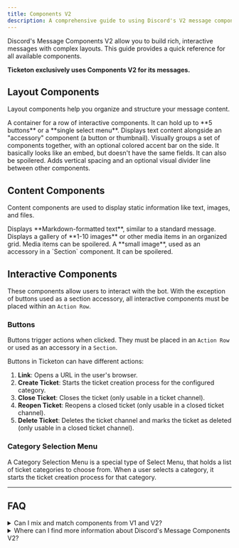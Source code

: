 ```yaml
---
title: Components V2
description: A comprehensive guide to using Discord's V2 message components.
---
```



Discord's Message Components V2 allow you to build rich, interactive messages with complex layouts. This guide provides a quick reference for all available components.

**Ticketon exclusively uses Components V2 for its messages.**

## Layout Components

Layout components help you organize and structure your message content.

<CardGrid>
  <Card title="Action Row" icon="list-format">
    A container for a row of interactive components. It can hold up to **5
    buttons** or a **single select menu**.
  </Card>
  <Card title="Section" icon="comment-alt">
    Displays text content alongside an "accessory" component (a button or
    thumbnail).
  </Card>
  <Card title="Container" icon="document">
    Visually groups a set of components together, with an optional colored
    accent bar on the side. It basically looks like an embed, but doesn't have
    the same fields. It can also be spoilered.
  </Card>
  <Card title="Separator" icon="bars">
    Adds vertical spacing and an optional visual divider line between other
    components.
  </Card>
</CardGrid>

## Content Components

Content components are used to display static information like text, images, and files.

<CardGrid stagger>
  <Card title="Text Display" icon="seti:default">
    Displays **Markdown-formatted text**, similar to a standard message.
  </Card>
  <Card title="Media Gallery" icon="pnpm">
    Displays a gallery of **1-10 images** or other media items in an organized
    grid. Media items can be spoilered.
  </Card>
  <Card title="Thumbnail" icon="seti:image">
    A **small image**, used as an accessory in a `Section` component. It can be
    spoilered.
  </Card>
</CardGrid>

## Interactive Components

These components allow users to interact with the bot. With the exception of buttons used as a section accessory, all interactive components must be placed within an `Action Row`.

### Buttons

Buttons trigger actions when clicked. They must be placed in an `Action Row` or used as an accessory in a `Section`.

Buttons in Ticketon can have different actions:

1. **Link**: Opens a URL in the user's browser.
2. **Create Ticket**: Starts the ticket creation process for the configured category.
3. **Close Ticket**: Closes the ticket (only usable in a ticket channel).
4. **Reopen Ticket**: Reopens a closed ticket (only usable in a closed ticket channel).
5. **Delete Ticket**: Deletes the ticket channel and marks the ticket as deleted (only usable in a closed ticket channel).

### Category Selection Menu

A Category Selection Menu is a special type of Select Menu, that holds a list of ticket categories to choose from.
When a user selects a category, it starts the ticket creation process for that category.

---

## FAQ

<details>
<summary>Can I mix and match components from V1 and V2?</summary>

No. Ticketon exclusively uses Components V2 for its messages. Additionally, Discord does not allow mixing V1 and V2 components in the same message.
It's either **embeds + action rows** or **components V2 only**.

</details>

<details>
<summary>Where can I find more information about Discord's Message Components V2?</summary>

You can refer to the official Discord documentation on [Message Components](https://discord.com/developers/docs/interactions/message-components) for detailed information about each component type, their properties, and usage guidelines.

However, this is a developer-focused resource, and may not be very user-friendly for non-developers.

</details>
